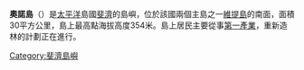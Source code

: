 {{Expand English}}
'''奧諾島'''（{{lang-fj|Ono Island}}）是[[太平洋|太平洋]]島國[[斐濟|斐濟]]的島嶼，位於該國兩個主島之一[[維提島|維提島]]的南面，面積30平方公里，島上最高點海拔高度354米。島上居民主要從事[[第一產業|第一產業]]，重新造林的計劃正在進行。

{{Coord|18|54|S|178|29|E|display=title}}

{{Fiji-stub}}

[[Category:斐濟島嶼|Category:斐濟島嶼]]